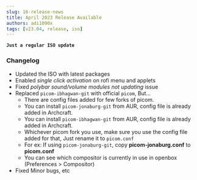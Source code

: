 ```yaml
---
slug: 16-release-news
title: April 2023 Release Available
authors: adi1090x
tags: [v23.04, release, iso]
---
```


**`Just a regular ISO update`**

<!--truncate-->

### Changelog

- Updated the ISO with latest packages
- Enabled _single click activation_ on rofi menu and applets
- Fixed _polybar sound/volume modules not updating_ issue
- Replaced `picom-ibhagwan-git` with official `picom`, But...
  - There are config files added for few forks of picom.
  - You can install `picom-jonaburg-git` from AUR, config file is already added in Archcraft.
  - You can install `picom-ibhagwan-git` from AUR, config file is already added in Archcraft.
  - Whichever picom fork you use, make sure you use the config file added for that, Just rename it to `picom.conf`
  - For ex: If using `picom-jonaburg-git`, copy **picom-jonaburg.conf** to **picom.conf**
  - You can see which compositor is currently in use in openbox (Preferences > Compositor)
- Fixed Minor bugs, etc
